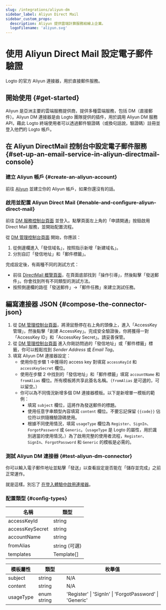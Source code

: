 ```yaml
---
slug: /integrations/aliyun-dm
sidebar_label: Aliyun Direct Mail
sidebar_custom_props:
  description: Aliyun 提供雲端計算服務給線上企業。
  logoFilename: 'aliyun.svg'
---
```



# 使用 Aliyun Direct Mail 設定電子郵件驗證

Logto 的官方 Aliyun 連接器，用於直接郵件服務。

<GuideTip />

## 開始使用 \{#get-started}

Aliyun 是亞洲主要的雲端服務提供商，提供多種雲端服務，包括 DM（直接郵件）。Aliyun DM 連接器是由 Logto 團隊提供的插件，用於調用 Aliyun DM 服務 API，藉此 Logto 終端使用者可以透過郵件驗證碼（或換句話說，驗證碼）註冊並登入他們的 Logto 帳戶。

## 在 Aliyun DirectMail 控制台中設定電子郵件服務 \{#set-up-an-email-service-in-aliyun-directmail-console}

### 建立 Aliyun 帳戶 \{#create-an-aliyun-account}

前往 [Aliyun](https://aliyun.com/) 並建立你的 Aliyun 帳戶，如果你還沒有的話。

### 啟用並配置 Aliyun Direct Mail \{#enable-and-configure-aliyun-direct-mail}

前往 [DM 服務控制台頁面](https://www.aliyun.com/product/directmail) 並登入。點擊頁面左上角的「申請開通」按鈕啟用 Direct Mail 服務，並開始配置流程。

從 [DM 管理控制台頁面](https://dm.console.aliyun.com/) 開始，你應該：

1. 從側邊欄進入「發信域名」，按照指示新增「新建域名」。
2. 分別自訂「發信地址」和「郵件標籤」。

完成設定後，有兩種不同的測試方式：

- 前往 [DirectMail 概覽頁面](https://dm.console.aliyun.com/)，在頁面底部找到「操作引導」，然後點擊「發送郵件」。你會找到所有不同類型的測試方法。
- 按照側邊欄的路徑「發送郵件」->「郵件任務」來建立測試任務。

## 編寫連接器 JSON \{#compose-the-connector-json}

1. 從 [DM 管理控制台頁面](https://dm.console.aliyun.com/)，將滑鼠懸停在右上角的頭像上，進入「AccessKey 管理」，然後點擊「創建 AccessKey」。完成安全驗證後，你將獲得一對「AccessKey ID」和「AccessKey Secret」。請妥善保管。
2. 從 [DM 管理控制台頁面](https://dm.console.aliyun.com/) 進入你剛訪問過的「發信地址」或「郵件標籤」標籤，你可以輕鬆找到 _Sender Address_ 或 _Email Tag_。
3. 填寫 Aliyun DM 連接器設定：
   - 使用你在步驟 1 中獲得的 access key 對填寫 `accessKeyId` 和 `accessKeySecret` 欄位。
   - 使用在步驟 2 中找到的「發信地址」和「郵件標籤」填寫 `accountName` 和 `fromAlias` 欄位。所有模板將共享此簽名名稱。（`fromAlias` 是可選的，可以留空。）
   - 你可以為不同情況新增多個 DM 連接器模板。以下是新增單一模板的範例：
     - 填寫 `subject` 欄位，這將作為發送郵件的標題。
     - 使用任意字串類型內容填寫 `content` 欄位。不要忘記保留 `{{code}}` 佔位符以供隨機驗證碼使用。
     - 根據不同使用情況，填寫 `usageType` 欄位為 `Register`、`SignIn`、`ForgotPassword` 或 `Generic`。（`usageType` 是 Logto 的屬性，用於識別適當的使用情況。）為了啟用完整的使用者流程，`Register`、`SignIn`、`ForgotPassword` 和 `Generic` 的模板是必需的。

### 測試 Aliyun DM 連接器 \{#test-aliyun-dm-connector}

你可以輸入電子郵件地址並點擊「發送」以查看設定是否能在「儲存並完成」之前正常運作。

就是這樣。別忘了 [在登入體驗中啟用連接器](/connectors/email-connectors/#enable-email-sign-up-or-sign-in)。

### 配置類型 \{#config-types}

| 名稱            | 類型              |
| --------------- | ----------------- |
| accessKeyId     | string            |
| accessKeySecret | string            |
| accountName     | string            |
| fromAlias       | string (可選)     |
| templates       | Template[]        |

| 模板屬性         | 類型        | 枚舉值                                                  |
| ---------------- | ----------- | ------------------------------------------------------- |
| subject          | string      | N/A                                                     |
| content          | string      | N/A                                                     |
| usageType        | enum string | 'Register' \| 'SignIn' \| 'ForgotPassword' \| 'Generic' |